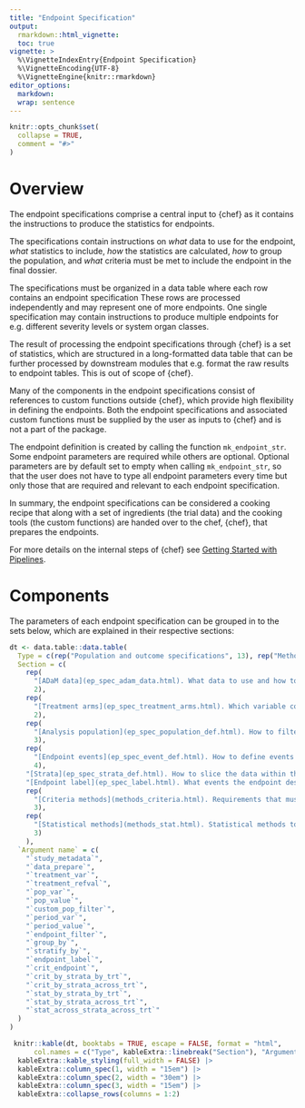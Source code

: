```yaml
---
title: "Endpoint Specification"
output:
  rmarkdown::html_vignette:
  toc: true
vignette: >
  %\VignetteIndexEntry{Endpoint Specification}
  %\VignetteEncoding{UTF-8}
  %\VignetteEngine{knitr::rmarkdown}
editor_options:
  markdown:
  wrap: sentence
---
```


```r
knitr::opts_chunk$set(
  collapse = TRUE,
  comment = "#>"
)
```

# Overview

The endpoint specifications comprise a central input to {chef} as it contains the instructions to produce the statistics for endpoints.

The specifications contain instructions on *what* data to use for the endpoint, *what* statistics to include, *how* the statistics are calculated, *how* to group the population, and *what* criteria must be met to include the endpoint in the final dossier.

The specifications must be organized in a data table where each row contains an endpoint specification
These rows are processed independently and may represent one of more endpoints.
One single specification may contain instructions to produce multiple endpoints for e.g. different severity levels or system organ classes.

The result of processing the endpoint specifications through {chef} is a set of statistics, which are structured in a long-formatted data table that can be further processed by downstream modules that e.g. format the raw results to endpoint tables. This is out of scope of {chef}.

Many of the components in the endpoint specifications consist of references to custom functions outside {chef}, which provide high flexibility in defining the endpoints.
Both the endpoint specifications and associated custom functions must be supplied by the user as inputs to {chef} and is not a part of the package.

The endpoint definition is created by calling the function `mk_endpoint_str`. Some endpoint parameters are required while others are optional. Optional parameters are by default set to empty when calling `mk_endpoint_str`, so that the user does not have to type all endpoint parameters every time but only those that are required and relevant to each endpoint specification.

In summary, the endpoint specifications can be considered a cooking recipe that along with a set of ingredients (the trial data) and the cooking tools (the custom functions) are handed over to the chef, {chef}, that prepares the endpoints.

For more details on the internal steps of {chef} see [Getting Started with Pipelines](targets_gettingstarted.html).

# Components

The parameters of each endpoint specification can be grouped in to the sets below, which are explained in their respective sections:
```r
dt <- data.table::data.table(
  Type = c(rep("Population and outcome specifications", 13), rep("Methods", 6)),
  Section = c(
    rep(
      "[ADaM data](ep_spec_adam_data.html). What data to use and how to consolidate it into a single data table for the endpoint that is used to calculate statistics.",
      2),
    rep(
      "[Treatment arms](ep_spec_treatment_arms.html). Which variable contains marking of the treatment arms and what is the reference/intervention treatment arm.",
      2),
    rep(
      "[Analysis population](ep_spec_population_def.html). How to filter the data to the analysis population for the endpoint.",
      3),
    rep(
      "[Endpoint events](ep_spec_event_def.html). How to define events for the endpoint.",
      4),
    "[Strata](ep_spec_strata_def.html). How to slice the data within the endpoint.",
    "[Endpoint label](ep_spec_label.html). What events the endpoint describes.",
    rep(
      "[Criteria methods](methods_criteria.html). Requirements that must be met to include different types of statistics in the endpoint results.",
      3),
    rep(
      "[Statistical methods](methods_stat.html). Statistical methods to apply in the endpoint.",
      3)
    ),
  `Argument name` = c(
    "`study_metadata`",
    "`data_prepare`",
    "`treatment_var`",
    "`treatment_refval`",
    "`pop_var`",
    "`pop_value`",
    "`custom_pop_filter`",
    "`period_var`",
    "`period_value`",
    "`endpoint_filter`",
    "`group_by`",
    "`stratify_by`",
    "`endpoint_label`",
    "`crit_endpoint`",
    "`crit_by_strata_by_trt`",
    "`crit_by_strata_across_trt`",
    "`stat_by_strata_by_trt`",
    "`stat_by_strata_across_trt`",
    "`stat_across_strata_across_trt`"
  )
)

 knitr::kable(dt, booktabs = TRUE, escape = FALSE, format = "html", 
      col.names = c("Type", kableExtra::linebreak("Section"), "Argument name")) |>
  kableExtra::kable_styling(full_width = FALSE) |>
  kableExtra::column_spec(1, width = "15em") |>
  kableExtra::column_spec(2, width = "30em") |>
  kableExtra::column_spec(3, width = "15em") |>
  kableExtra::collapse_rows(columns = 1:2)
```
